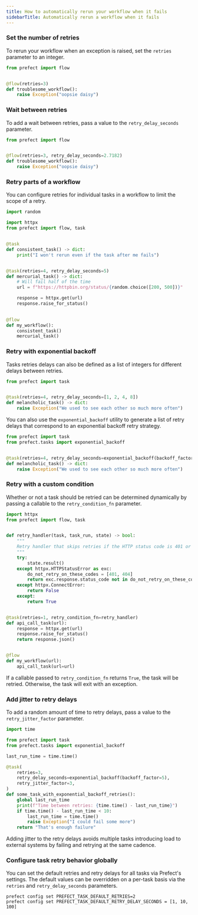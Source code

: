 ```yaml
---
title: How to automatically rerun your workflow when it fails
sidebarTitle: Automatically rerun a workflow when it fails
---
```


### Set the number of retries

To rerun your workflow when an exception is raised, set the `retries` parameter to an integer.

```python
from prefect import flow


@flow(retries=3)
def troublesome_workflow():
    raise Exception("oopsie daisy")
```

### Wait between retries

To add a wait between retries, pass a value to the `retry_delay_seconds` parameter.

```python
from prefect import flow


@flow(retries=3, retry_delay_seconds=2.7182)
def troublesome_workflow():
    raise Exception("oopsie daisy")
```

### Retry parts of a workflow

You can configure retries for individual tasks in a workflow to limit the scope of a retry.

```python
import random

import httpx
from prefect import flow, task


@task
def consistent_task() -> dict:
    print("I won't rerun even if the task after me fails")


@task(retries=4, retry_delay_seconds=5)
def mercurial_task() -> dict:
    # Will fail half of the time
    url = f"https://httpbin.org/status/{random.choice([200, 500])}"

    response = httpx.get(url)
    response.raise_for_status()
    

@flow
def my_workflow():
    consistent_task()
    mercurial_task()
```

### Retry with exponential backoff

Tasks retries delays can also be defined as a list of integers for different delays between retries.

```python
from prefect import task


@task(retries=4, retry_delay_seconds=[1, 2, 4, 8])
def melancholic_task() -> dict:
    raise Exception("We used to see each other so much more often")
```

You can also use the `exponential_backoff` utility to generate a list of retry delays that correspond to an exponential backoff retry strategy.

```python
from prefect import task
from prefect.tasks import exponential_backoff


@task(retries=4, retry_delay_seconds=exponential_backoff(backoff_factor=2))
def melancholic_task() -> dict:
    raise Exception("We used to see each other so much more often")
```

### Retry with a custom condition

Whether or not a task should be retried can be determined dynamically by passing a callable to the `retry_condition_fn` parameter.

```python
import httpx
from prefect import flow, task


def retry_handler(task, task_run, state) -> bool:
    """
    Retry handler that skips retries if the HTTP status code is 401 or 404.
    """
    try:
        state.result()
    except httpx.HTTPStatusError as exc:
        do_not_retry_on_these_codes = [401, 404]
        return exc.response.status_code not in do_not_retry_on_these_codes
    except httpx.ConnectError:
        return False
    except:
        return True


@task(retries=1, retry_condition_fn=retry_handler)
def api_call_task(url):
    response = httpx.get(url)
    response.raise_for_status()
    return response.json()


@flow
def my_workflow(url):
    api_call_task(url=url)
```

If a callable passed to `retry_condition_fn` returns `True`, the task will be retried. Otherwise, the task will exit with an exception.

### Add jitter to retry delays

To add a random amount of time to retry delays, pass a value to the `retry_jitter_factor` parameter.

```python
import time

from prefect import task
from prefect.tasks import exponential_backoff

last_run_time = time.time()

@task(
    retries=3,
    retry_delay_seconds=exponential_backoff(backoff_factor=5),
    retry_jitter_factor=3,
)
def some_task_with_exponential_backoff_retries():
    global last_run_time
    print(f"Time between retries: {time.time() - last_run_time}")
    if time.time() - last_run_time < 10:
        last_run_time = time.time()
        raise Exception("I could fail some more")
    return "That's enough failure"
```

Adding jitter to the retry delays avoids multiple tasks introducing load to external systems by failing and retrying at the same cadence.

### Configure task retry behavior globally

You can set the default retries and retry delays for all tasks via Prefect's settings. 
The default values can be overridden on a per-task basis via the `retries` and `retry_delay_seconds` parameters.

```
prefect config set PREFECT_TASK_DEFAULT_RETRIES=2
prefect config set PREFECT_TASK_DEFAULT_RETRY_DELAY_SECONDS = [1, 10, 100]
```